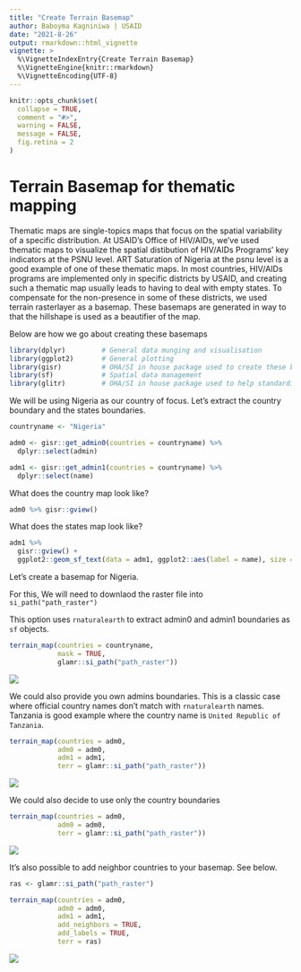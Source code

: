 ```yaml
---
title: "Create Terrain Basemap"
author: Baboyma Kagniniwa | USAID
date: "2021-8-26"
output: rmarkdown::html_vignette
vignette: >
  %\VignetteIndexEntry{Create Terrain Basemap}
  %\VignetteEngine{knitr::rmarkdown}
  %\VignetteEncoding{UTF-8}
---
```


```r
knitr::opts_chunk$set(
  collapse = TRUE,
  comment = "#>",
  warning = FALSE,
  message = FALSE,
  fig.retina = 2
)
```


# Terrain Basemap for thematic mapping

Thematic maps are single-topics maps that focus on the spatial variability of a specific distribution. At USAID's Office of HIV/AIDs, we've used thematic maps to visualize the spatial distibution of HIV/AIDs Programs' key indicators at the PSNU level. ART Saturation of Nigeria at the psnu level is a good example of one of these thematic maps. In most countries, HIV/AIDs programs are implemented only in specific districts by USAID, and creating such a thematic map usually leads to having to deal with empty states. To compensate for the non-presence in some of these districts, we used terrain rasterlayer as a basemap. These basemaps are generated in way to that the hillshape is used as a beautifier of the map.

Below are how we go about creating these basemaps

```r
library(dplyr)         # General data munging and visualisation
library(ggplot2)       # General plotting
library(gisr)          # OHA/SI in house package used to create these basemap
library(sf)            # Spatial data management
library(glitr)         # OHA/SI in house package used to help standardize viz
```

We will be using Nigeria as our country of focus. Let's extract the country boundary and the states boundaries.

```r

countryname <- "Nigeria"

adm0 <- gisr::get_admin0(countries = countryname) %>% 
  dplyr::select(admin)

adm1 <- gisr::get_admin1(countries = countryname) %>% 
  dplyr::select(name)

```

What does the country map look like?

```r
adm0 %>% gisr::gview()
```

What does the states map look like?

```r
adm1 %>% 
  gisr::gview() + 
  ggplot2::geom_sf_text(data = adm1, ggplot2::aes(label = name), size = 3)
```

Let's create a basemap for Nigeria. 

For this, We will need to downlaod the raster file into `si_path("path_raster")`

This option uses `rnaturalearth` to extract admin0 and admin1 boundaries as `sf` objects.

```r
terrain_map(countries = countryname, 
            mask = TRUE,
            glamr::si_path("path_raster"))
```
![](../docs/articles/create-terrain-basemap_files/figure-html/basemap-with-admin.png)

We could also provide you own admins boundaries. This is a classic case where official country names don't match with `rnaturalearth` names. Tanzania is good example where the country name is `United Republic of Tanzania`.

```r
terrain_map(countries = adm0,
            adm0 = adm0,
            adm1 = adm1,
            terr = glamr::si_path("path_raster"))
```

![](../docs/articles/create-terrain-basemap_files/figure-html/basemap-with-admin.png)

We could also decide to use only the country boundaries

```r
terrain_map(countries = adm0,
            adm0 = adm0,
            terr = glamr::si_path("path_raster"))
```

![](../docs/articles/create-terrain-basemap_files/figure-html/basemap-with-no-admin.png)


It's also possible to add neighbor countries to your basemap. See below.

```r
ras <- glamr::si_path("path_raster")

terrain_map(countries = adm0,
            adm0 = adm0,
            adm1 = adm1,
            add_neighbors = TRUE,
            add_labels = TRUE,
            terr = ras)
```

![](../docs/articles/create-terrain-basemap_files/figure-html/basemap-with-neighbors.png)